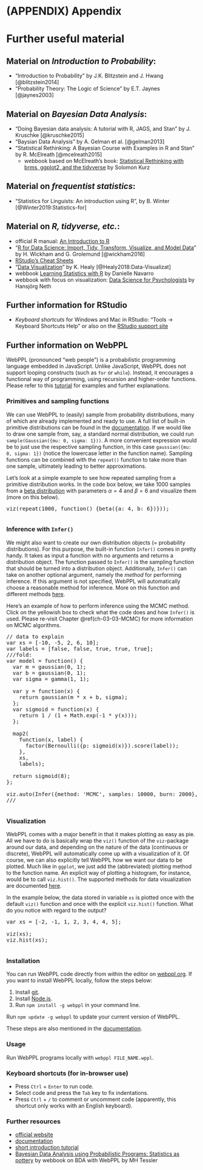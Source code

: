 # (APPENDIX) Appendix {-} 

# Further useful material {#app-90-further-material}

## Material on *Introduction to Probability*:

- "Introduction to Probability" by J.K. Blitzstein and J. Hwang [@blitzstein2014]
- "Probability Theory: The Logic of Science" by E.T. Jaynes [@jaynes2003]

## Material on *Bayesian Data Analysis*:

- "Doing Bayesian data analysis: A tutorial with R, JAGS, and Stan" by J. Kruschke [@kruschke2015] 
- "Baysian Data Analysis" by A. Gelman et al. [@gelman2013]
- "Statistical Rethinking: A Bayesian Course with Examples in R and Stan" by R. McElreath [@mcelreath2015]
  -  webbook based on McElreath's book: [Statistical Rethinking with brms, ggplot2, and the tidyverse](https://bookdown.org/ajkurz/Statistical_Rethinking_recoded/) by Solomon Kurz

## Material on *frequentist statistics*:

- "Statistics for Linguists: An introduction using R", by B. Winter [@Winter2019:Statistics-for]

## Material on *R, tidyverse, etc.*:
  
- official R manual: [An Introduction to R](https://colinfay.me/intro-to-r/)
- "[R for Data Science: Import, Tidy, Transform, Visualize, and Model Data](https://r4ds.had.co.nz)" by H. Wickham and G. Grolemund [@wickham2016]
- [RStudio's Cheat Sheets](https://rstudio.com/resources/cheatsheets/)
- "[Data Visualization](https://socviz.co)" by K. Healy [@Healy2018:Data-Visualizat]
- webbook [Learning Statistics with R](https://learningstatisticswithr.com) by Danielle Navarro
- webbook with focus on visualization: [Data Science for Psychologists](https://bookdown.org/hneth/ds4psy/) by Hansjörg Neth

## Further information for RStudio

- *Keyboard shortcuts* for Windows and Mac in RStudio: "Tools -> Keyboard Shortcuts Help" or also on the [RStudio support site](https://support.rstudio.com/hc/en-us/articles/200711853-Keyboard-Shortcuts)

## Further information on WebPPL

WebPPL (pronounced "web people") is a probabilistic programming language embedded in JavaScript. Unlike JavaScript, WebPPL does not support
looping constructs (such as `for` or `while`). Instead, it encourages a functional way of programming, using recursion and higher-order functions. Please refer to this [tutorial](http://www.problang.org/chapters/app-06-intro-to-webppl.html) for examples and further explanations.

### Primitives and sampling functions

We can use WebPPL to (easily) sample from probability distributions, many of which are already implemented and ready to use. A full list of built-in primitive distributions can be found in the [documentation](https://webppl.readthedocs.io/en/master/distributions.html#primitives). If we would like to draw one sample from, say, a standard normal distribution, we could run `sample(Gaussian({mu: 0, sigma: 1}))`. A more convenient expression would be to just use the respective sampling function, in this case `gaussian({mu: 0, sigma: 1})` (notice the lowercase letter in the function name). Sampling functions can be combined with the `repeat()` function to take more than one sample, ultimately leading to better approximations. 

Let's look at a simple example to see how repeated sampling from a primitive distribution works. In the code box below, we take $1000$ samples from a [beta distribution](#app-91-distributions-beta) with parameters $\alpha = 4$ and $\beta = 6$ and visualize them (more on this below).

<pre class="webppl">
viz(repeat(1000, function() {beta({a: 4, b: 6})}));
</pre>

<pre class=" CodeMirror-line " role="presentation">
</pre>


<script>
// find all <pre> elements and set up the editor on them
var preEls = Array.prototype.slice.call(document.getElementsByClassName("webppl"));
preEls.map(function(el) { console.log(el); editor.setup(el, {language: 'webppl'}); });
</script> 


### Inference with `Infer()`

We might also want to create our own distribution objects (= probability distributions). For this purpose, the built-in function `Infer()` comes in pretty handy. It takes as input a function with no arguments and returns a distribution object. The function passed to `Infer()` is the sampling function that should be turned into a distribution object. Additionally, `Infer()` can take on another optional argument, namely the *method* for performing inference. If this argument is not specified, WebPPL will automatically choose a reasonable method for inference. More on this function and different methods [here](https://webppl.readthedocs.io/en/master/inference/index.html).

Here's an example of how to perform inference using the MCMC method. Click on the yellowish box to check what the code does and how `Infer()` is used. Please re-visit Chapter \@ref(ch-03-03-MCMC) for more information on MCMC algorithms.

<pre class="webppl">
// data to explain
var xs = [-10, -5, 2, 6, 10];
var labels = [false, false, true, true, true];
///fold:
var model = function() {
  var m = gaussian(0, 1);
  var b = gaussian(0, 1);
  var sigma = gamma(1, 1);

  var y = function(x) {
    return gaussian(m * x + b, sigma);
  };
  var sigmoid = function(x) {
    return 1 / (1 + Math.exp(-1 * y(x)));
  };

  map2(
    function(x, label) {
      factor(Bernoulli({p: sigmoid(x)}).score(label));
    },
    xs,
    labels);

  return sigmoid(8);
};

viz.auto(Infer({method: 'MCMC', samples: 10000, burn: 2000}, model));
///
</pre>

<pre class=" CodeMirror-line " role="presentation">
</pre>


<script>
// find all <pre> elements and set up the editor on them
var preEls = Array.prototype.slice.call(document.getElementsByClassName("webppl"));
preEls.map(function(el) { console.log(el); editor.setup(el, {language: 'webppl'}); });
</script> 

### Visualization

WebPPL comes with a major benefit in that it makes plotting as easy as pie. All we have to do is basically wrap the `viz()` function of the `viz`-package around our data, and depending on the nature of the data (continuous or discrete), WebPPL will automatically come up with a visualization of it. Of course, we can also explicitly tell WebPPL how we want our data to be plotted. Much like in `ggplot`, we just add the (abbreviated) plotting method to the function name. An explicit way of plotting a histogram, for instance, would be to call `viz.hist()`. The supported methods for data visualization are documented [here](https://github.com/probmods/webppl-viz). 

In the example below, the data stored in variable `xs` is plotted once with the default `viz()` function and once with the explicit `viz.hist()` function. What do you notice with regard to the output?

<pre class="webppl">
var xs = [-2, -1, 1, 2, 3, 4, 4, 5]; 

viz(xs);
viz.hist(xs);
</pre>

<pre class=" CodeMirror-line " role="presentation">
</pre>


<script>
// find all <pre> elements and set up the editor on them
var preEls = Array.prototype.slice.call(document.getElementsByClassName("webppl"));
preEls.map(function(el) { console.log(el); editor.setup(el, {language: 'webppl'}); });
</script> 


### Installation

You can run WebPPL code directly from within the editor on [webppl.org](http://webppl.org/). If you want to install WebPPL locally, follow the steps below:

1. Install [git](https://git-scm.com/downloads).
2. Install [Node.js](https://nodejs.org/en/).
3. Run `npm install -g webppl` in your command line.

Run `npm update -g webppl` to update your current version of WebPPL.

These steps are also mentioned in the [documentation](https://webppl.readthedocs.io/en/master/installation.html).

### Usage

Run WebPPL programs locally with `webppl FILE_NAME.wppl`.

### Keyboard shortcuts (for in-browser use)

- Press `Ctrl` + `Enter` to run code.
- Select code and press the `Tab` key to fix indentations.
- Press `Ctrl` + `/` to comment or uncomment code (apparently, this shortcut only works with an English keyboard).

### Further resources

- [official website](http://webppl.org)
- [documentation](http://docs.webppl.org/en/master/)
- [short introduction tutorial](http://www.problang.org/chapters/app-06-intro-to-webppl.html)
- [Bayesian Data Analysis using Probabilistic Programs: Statistics as pottery](https://mhtess.github.io/bdappl/) by webbook on BDA with WebPPL by MH Tessler
